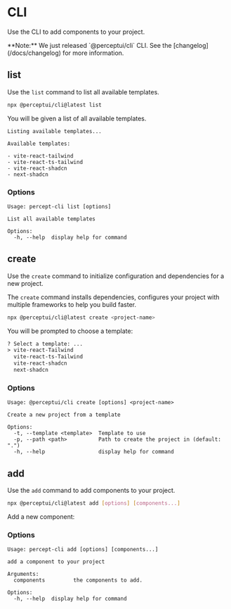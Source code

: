 

# CLI
<p style={{ fontSize: "1rem", marginTop: "0px", marginBottom: "2rem" }}>
  Use the CLI to add components to your project.
</p>

<Callout>
  **Note:** We just released `@perceptui/cli` CLI. See the
  [changelog](/docs/changelog) for more information.
</Callout>

## list

Use the `list` command to list all available templates.

```bash copy
npx @perceptui/cli@latest list
```

You will be given a list of all available templates.

```tsx
Listing available templates...

Available templates:

- vite-react-tailwind
- vite-react-ts-tailwind
- vite-react-shadcn
- next-shadcn
```

### Options

```tsx
Usage: percept-cli list [options]

List all available templates

Options:
  -h, --help  display help for command
```

## create

Use the `create` command to initialize configuration and dependencies for a new project.

The `create` command installs dependencies, configures your project with multiple frameworks to help you build faster.

```bash copy
npx @perceptui/cli@latest create <project-name>
```

You will be prompted to choose a template:

```txt showLineNumbers
? Select a template: ...
> vite-react-Tailwind
  vite-react-ts-Tailwind
  vite-react-shadcn
  next-shadcn
```

### Options

```tsx
Usage: @perceptui/cli create [options] <project-name>

Create a new project from a template

Options:
  -t, --template <template>  Template to use
  -p, --path <path>          Path to create the project in (default: ".")
  -h, --help                 display help for command
```

## add

Use the `add` command to add components to your project.

```bash
npx @perceptui/cli@latest add [options] [components...]
```

Add a new component:

### Options

```tsx
Usage: percept-cli add [options] [components...]

add a component to your project

Arguments:
  components         the components to add.

Options:
  -h, --help  display help for command
```
